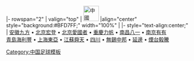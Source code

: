 <noinclude>{{fb start}}</noinclude>
{{fb inner start}}
|- rowspan="2"
| valign="top" | [[File:Flag of the People's Republic of China.svg|42px|中國]] 
|align="center" style="background:#BFD7FF;" width="100%" | {{Tnavbar-header|'''[[2008年中國足球甲級聯賽|2008年]][[中國足球甲級聯賽]]'''|中甲2008}}
{{fb inner end}}
{{fb inner start}} 
|- style="text-align:center;"
|
[[安徽九方足球俱樂部|安徽九方]]&nbsp;•&nbsp;[[北京宏登足球俱樂部|北京宏登]]&nbsp;•&nbsp;[[北京理工大学足球俱乐部|北京愛國者]]&nbsp;•&nbsp;[[重慶力帆足球俱樂部|重慶力帆]]&nbsp;•&nbsp;[[南昌八一足球俱樂部|南昌八一]]&nbsp;•&nbsp;[[南京有有足球俱樂部|南京有有]]<br>[[青島海利豐足球俱樂部|青島海利豐]]&nbsp;•&nbsp;[[上海東亞足球俱樂部|上海東亞]]&nbsp;•&nbsp;[[江蘇舜天足球俱樂部|江蘇舜天]]&nbsp;•&nbsp;[[四川足球俱樂部|四川]]&nbsp;•&nbsp;[[上海浦东中邦足球俱乐部|無錫中邦]]&nbsp;•&nbsp;[[延邊足球俱樂部|延邊]]&nbsp;•&nbsp;[[煙臺毅騰足球俱樂部|煙台毅騰]]
{{fb inner end}}<noinclude>
{{fb end}}
{{using fb}}
</noinclude>
<noinclude>[[Category:中国足球模板]]</noinclude>